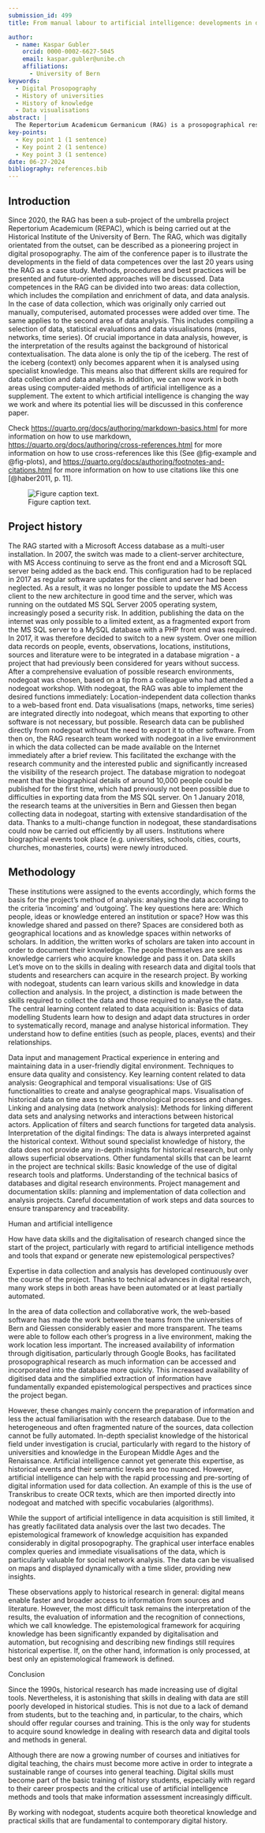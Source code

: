 ```yaml
---
submission_id: 499
title: From manual labour to artificial intelligence: developments in data literacy using the example of the Repertorium Academicum Germanicum (2001-2024).

author:
  - name: Kaspar Gubler
    orcid: 0000-0002-6627-5045
    email: kaspar.gubler@unibe.ch
    affiliations:
      - University of Bern
keywords:
  - Digital Prosopography
  - History of universities
  - History of knowledge
  - Data visualisations
abstract: |
  The Repertorium Academicum Germanicum (RAG) is a prosopographical research project focussing on medieval scholars and their social influence in pre-modern Europe (1250-1550). The RAG database comprises around 62,000 scholars with 400,000 biographical data at 26,000 locations, taken from university registers and other university-related sources. The aim of the project is to create a prosopographical database for research into the influence of pre-modern European scholars. As a pioneering project in digital prosopography, the RAG is exemplary for the development of data competences in the last 20 years. The presentation will therefore highlight the methods, procedures, best practices and future approaches used to date. The data competences in RAG are divided into data collection and data analysis. Originally manual data collection is now supplemented by computer-aided procedures. Data analysis includes the selection of data, statistical evaluations and visualisations (maps, networks, time series), whereby the interpretation of the results and the historical contextualisation are of paramount importance. The use of artificial intelligence in both areas (collection and analysis) is also discussed, with a focus on its potential and transformative impact.
key-points:
  - Key point 1 (1 sentence)
  - Key point 2 (1 sentence)
  - Key point 3 (1 sentence)
date: 06-27-2024
bibliography: references.bib
---
```


## Introduction

Since 2020, the RAG has been a sub-project of the umbrella project Repertorium Academicum (REPAC), which is being carried out at the Historical Institute of the University of Bern. The RAG, which was digitally orientated from the outset, can be described as a pioneering project in digital prosopography. The aim of the conference paper is to illustrate the developments in the field of data competences over the last 20 years using the RAG as a case study. Methods, procedures and best practices will be presented and future-oriented approaches will be discussed. Data competences in the RAG can be divided into two areas: data collection, which includes the compilation and enrichment of data, and data analysis. In the case of data collection, which was originally only carried out manually, computerised, automated processes were added over time. The same applies to the second area of data analysis. This includes compiling a selection of data, statistical evaluations and data visualisations (maps, networks, time series). Of crucial importance in data analysis, however, is the interpretation of the results against the background of historical contextualisation. The data alone is only the tip of the iceberg. The rest of the iceberg (context) only becomes apparent when it is analysed using specialist knowledge. This means also that different skills are required for data collection and data analysis. In addition, we can now work in both areas using computer-aided methods of artificial intelligence as a supplement. The extent to which artificial intelligence is changing the way we work and where its potential lies will be discussed in this conference paper.

Check <https://quarto.org/docs/authoring/markdown-basics.html> for more information on how to use markdown, <https://quarto.org/docs/authoring/cross-references.html> for more information on how to use cross-references like this (See @fig-example and @fig-plots), and <https://quarto.org/docs/authoring/footnotes-and-citations.html> for more information on how to use citations like this one [@haber2011, p. 11].

::: {#fig-example}

![Figure caption text.](images/placeholder.png)

:::

## Project history

The RAG started with a Microsoft Access database as a multi-user installation. In 2007, the switch was made to a client-server architecture, with MS Access continuing to serve as the front end and a Microsoft SQL server being added as the back end. This configuration had to be replaced in 2017 as regular software updates for the client and server had been neglected. As a result, it was no longer possible to update the MS Access client to the new architecture in good time and the server, which was running on the outdated MS SQL Server 2005 operating system, increasingly posed a security risk. In addition, publishing the data on the internet was only possible to a limited extent, as a fragmented export from the MS SQL server to a MySQL database with a PHP front end was required.
In 2017, it was therefore decided to switch to a new system. Over one million data records on people, events, observations, locations, institutions, sources and literature were to be integrated in a database migration - a project that had previously been considered for years without success. After a comprehensive evaluation of possible research environments, nodegoat was chosen, based on a tip from a colleague who had attended a nodegoat workshop. With nodegoat, the RAG was able to implement the desired functions immediately:
Location-independent data collection thanks to a web-based front end.
Data visualisations (maps, networks, time series) are integrated directly into nodegoat, which means that exporting to other software is not necessary, but possible.
Research data can be published directly from nodegoat without the need to export it to other software.
From then on, the RAG research team worked with nodegoat in a live environment in which the data collected can be made available on the Internet immediately after a brief review. This facilitated the exchange with the research community and the interested public and significantly increased the visibility of the research project. The database migration to nodegoat meant that the biographical details of around 10,000 people could be published for the first time, which had previously not been possible due to difficulties in exporting data from the MS SQL server. On 1 January 2018, the research teams at the universities in Bern and Giessen then began collecting data in nodegoat, starting with extensive standardisation of the data. Thanks to a multi-change function in nodegoat, these standardisations could now be carried out efficiently by all users. Institutions where biographical events took place (e.g. universities, schools, cities, courts, churches, monasteries, courts) were newly introduced.


## Methodology

These institutions were assigned to the events accordingly, which forms the basis for the project's method of analysis: analysing the data according to the criteria 'incoming' and 'outgoing'. The key questions here are: Which people, ideas or knowledge entered an institution or space? How was this knowledge shared and passed on there? Spaces are considered both as geographical locations and as knowledge spaces within networks of scholars. In addition, the written works of scholars are taken into account in order to document their knowledge. The people themselves are seen as knowledge carriers who acquire knowledge and pass it on.
Data skills  
Let's move on to the skills in dealing with research data and digital tools that students and researchers can acquire in the research project. By working with nodegoat, students can learn various skills and knowledge in data collection and analysis. In the project, a distinction is made between the skills required to collect the data and those required to analyse the data. The central learning content related to data acquisition is: Basics of data modelling
Students learn how to design and adapt data structures in order to systematically record, manage and analyse historical information. They understand how to define entities (such as people, places, events) and their relationships.

Data input and management
Practical experience in entering and maintaining data in a user-friendly digital environment. Techniques to ensure data quality and consistency.
Key learning content related to data analysis:
Geographical and temporal visualisations: Use of GIS functionalities to create and analyse geographical maps. Visualisation of historical data on time axes to show chronological processes and changes.
Linking and analysing data (network analysis): Methods for linking different data sets and analysing networks and interactions between historical actors. Application of filters and search functions for targeted data analysis.
Interpretation of the digital findings: The data is always interpreted against the historical context. Without sound specialist knowledge of history, the data does not provide any in-depth insights for historical research, but only allows superficial observations.
Other fundamental skills that can be learnt in the project are technical skills: Basic knowledge of the use of digital research tools and platforms. Understanding of the technical basics of databases and digital research environments. Project management and documentation skills: planning and implementation of data collection and analysis projects. Careful documentation of work steps and data sources to ensure transparency and traceability.

Human and artificial intelligence

How have data skills and the digitalisation of research changed since the start of the project, particularly with regard to artificial intelligence methods and tools that expand or generate new epistemological perspectives?

Expertise in data collection and analysis has developed continuously over the course of the project. Thanks to technical advances in digital research, many work steps in both areas have been automated or at least partially automated.

In the area of data collection and collaborative work, the web-based software has made the work between the teams from the universities of Bern and Giessen considerably easier and more transparent. The teams were able to follow each other's progress in a live environment, making the work location less important. The increased availability of information through digitisation, particularly through Google Books, has facilitated prosopographical research as much information can be accessed and incorporated into the database more quickly. This increased availability of digitised data and the simplified extraction of information have fundamentally expanded epistemological perspectives and practices since the project began.


However, these changes mainly concern the preparation of information and less the actual familiarisation with the research database. Due to the heterogeneous and often fragmented nature of the sources, data collection cannot be fully automated. In-depth specialist knowledge of the historical field under investigation is crucial, particularly with regard to the history of universities and knowledge in the European Middle Ages and the Renaissance. Artificial intelligence cannot yet generate this expertise, as historical events and their semantic levels are too nuanced. However, artificial intelligence can help with the rapid processing and pre-sorting of digital information used for data collection. An example of this is the use of Transkribus to create OCR texts, which are then imported directly into nodegoat and matched with specific vocabularies (algorithms).

While the support of artificial intelligence in data acquisition is still limited, it has greatly facilitated data analysis over the last two decades. The epistemological framework of knowledge acquisition has expanded considerably in digital prosopography. The graphical user interface enables complex queries and immediate visualisations of the data, which is particularly valuable for social network analysis. The data can be visualised on maps and displayed dynamically with a time slider, providing new insights.

These observations apply to historical research in general: digital means enable faster and broader access to information from sources and literature. However, the most difficult task remains the interpretation of the results, the evaluation of information and the recognition of connections, which we call knowledge. The epistemological framework for acquiring knowledge has been significantly expanded by digitalisation and automation, but recognising and describing new findings still requires historical expertise. If, on the other hand, information is only processed, at best only an epistemological framework is defined.

Conclusion

Since the 1990s, historical research has made increasing use of digital tools. Nevertheless, it is astonishing that skills in dealing with data are still poorly developed in historical studies. This is not due to a lack of demand from students, but to the teaching and, in particular, to the chairs, which should offer regular courses and training. This is the only way for students to acquire sound knowledge in dealing with research data and digital tools and methods in general.

Although there are now a growing number of courses and initiatives for digital teaching, the chairs must become more active in order to integrate a sustainable range of courses into general teaching. Digital skills must become part of the basic training of history students, especially with regard to their career prospects and the critical use of artificial intelligence methods and tools that make information assessment increasingly difficult.

By working with nodegoat, students acquire both theoretical knowledge and practical skills that are fundamental to contemporary digital history.


